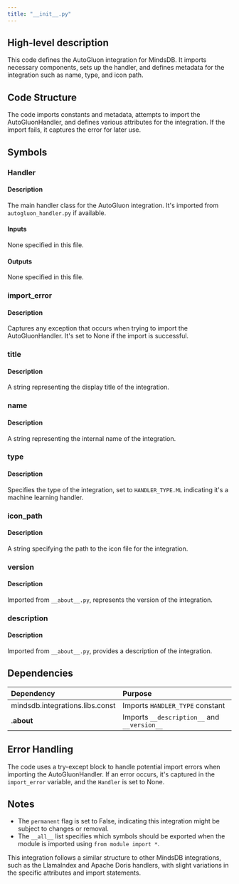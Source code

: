 ```yaml
---
title: "__init__.py"
---
```


## High-level description
This code defines the AutoGluon integration for MindsDB. It imports necessary components, sets up the handler, and defines metadata for the integration such as name, type, and icon path.

## Code Structure
The code imports constants and metadata, attempts to import the AutoGluonHandler, and defines various attributes for the integration. If the import fails, it captures the error for later use.

## Symbols

### Handler
#### Description
The main handler class for the AutoGluon integration. It's imported from `autogluon_handler.py` if available.

#### Inputs
None specified in this file.

#### Outputs
None specified in this file.

### import_error
#### Description
Captures any exception that occurs when trying to import the AutoGluonHandler. It's set to None if the import is successful.

### title
#### Description
A string representing the display title of the integration.

### name
#### Description
A string representing the internal name of the integration.

### type
#### Description
Specifies the type of the integration, set to `HANDLER_TYPE.ML` indicating it's a machine learning handler.

### icon_path
#### Description
A string specifying the path to the icon file for the integration.

### version
#### Description
Imported from `__about__.py`, represents the version of the integration.

### description
#### Description
Imported from `__about__.py`, provides a description of the integration.

## Dependencies
| Dependency | Purpose |
|:-----------|:--------|
| mindsdb.integrations.libs.const | Imports `HANDLER_TYPE` constant |
| .__about__ | Imports `__description__` and `__version__` |

## Error Handling
The code uses a try-except block to handle potential import errors when importing the AutoGluonHandler. If an error occurs, it's captured in the `import_error` variable, and the `Handler` is set to None.

## Notes
- The `permanent` flag is set to False, indicating this integration might be subject to changes or removal.
- The `__all__` list specifies which symbols should be exported when the module is imported using `from module import *`.

This integration follows a similar structure to other MindsDB integrations, such as the LlamaIndex and Apache Doris handlers, with slight variations in the specific attributes and import statements.